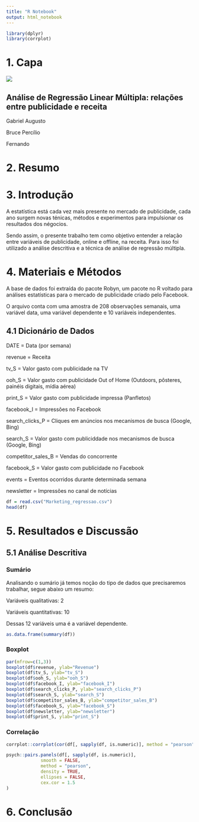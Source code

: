 ```yaml
---
title: "R Notebook"
output: html_notebook
---
```


```r
library(dplyr)
library(corrplot)
```

# **1. Capa**

![](lightweight_mmm.png)

## **Análise de Regressão Linear Múltipla: relações entre publicidade e receita**

Gabriel Augusto

Bruce Percílio

Fernando

# **2. Resumo**

# **3. Introdução**

A estatística está cada vez mais presente no mercado de publicidade, cada ano surgem novas ténicas, métodos e experimentos para impulsionar os resultados dos négocios.

Sendo assim, o presente trabalho tem como objetivo entender a relação entre variáveis de publicidade, online e offline, na receita. Para isso foi utilizado a análise descritiva e a técnica de análise de regressão múltipla.

# **4. Materiais e Métodos**

A base de dados foi extraída do pacote Robyn, um pacote no R voltado para análises estatísticas para o mercado de publicidade criado pelo Facebook.

O arquivo conta com uma amostra de 208 observações semanais, uma variável data, uma variável dependente e 10 variáveis independentes.

## **4.1 Dicionário de Dados**

DATE = Data (por semana)

revenue = Receita

tv_S = Valor gasto com publicidade na TV

ooh_S = Valor gasto com publicidade Out of Home (Outdoors, pôsteres, painéis digitais, mídia aérea)

print_S = Valor gasto com publicidade impressa (Panfletos)

facebook_I = Impressões no Facebook

search_clicks_P = Cliques em anúncios nos mecanismos de busca (Google, Bing)

search_S = Valor gasto com publiciddade nos mecanismos de busca (Google, Bing)

competitor_sales_B = Vendas do concorrente

facebook_S = Valor gasto com publicidade no Facebook

events = Eventos ocorridos durante determinada semana

newsletter = Impressões no canal de notícias

```r
df = read.csv("Marketing_regressao.csv")
head(df)
```

# **5. Resultados e Discussão**

## **5.1 Análise Descritiva**

### Sumário

Analisando o sumário já temos noção do tipo de dados que precisaremos trabalhar, segue abaixo um resumo:

Variáveis qualitativas: 2

Variáveis quantitativas: 10

Dessas 12 variáveis uma é a variável dependente.

```r
as.data.frame(summary(df))
```

### Boxplot

```r
par(mfrow=c(1,3))
boxplot(df$revenue, ylab="Revenue")
boxplot(df$tv_S, ylab="tv_S")
boxplot(df$ooh_S, ylab="ooh_S")
boxplot(df$facebook_I, ylab="facebook_I")
boxplot(df$search_clicks_P, ylab="search_clicks_P")
boxplot(df$search_S, ylab="search_S")
boxplot(df$competitor_sales_B, ylab="competitor_sales_B")
boxplot(df$facebook_S, ylab="facebook_S")
boxplot(df$newsletter, ylab="newsletter")
boxplot(df$print_S, ylab="print_S")
```

### Correlação

```r

corrplot::corrplot(cor(df[, sapply(df, is.numeric)], method = "pearson"), method = 'number', type = 'lower', number.cex = 0.5, col=colorRampPalette(c("red","gray","blue"))(200))
```

```r

psych::pairs.panels(df[, sapply(df, is.numeric)], 
             smooth = FALSE,
             method = "pearson",
             density = TRUE,
             ellipses = FALSE,
             cex.cor = 1.5
) 
```

# **6. Conclusão**

